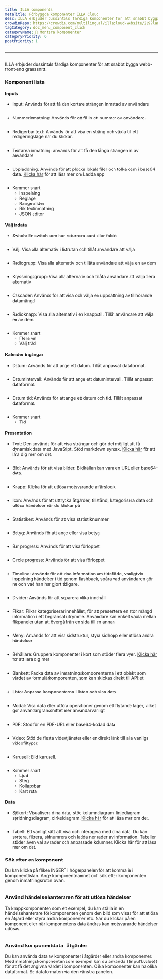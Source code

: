 ```yaml
---
title: ILLA components
metaTitle: Förbyggda komponenter ILLA Cloud
desc: ILLA erbjuder dussintals färdiga komponenter för att snabbt bygga webb-front-end gränssnitt
crowdinRepo: https://crowdin.com/multilingual/illacloud-website/219?languages=sv&filter=basic&value=0
tagCategory: doc_menu_component_click
categoryName: 🧬 Montera komponenter
categoryPriority: 6
postPriority: 1
---
```


* * *

## <h2 hidden>ILLA components</h2>

ILLA erbjuder dussintals färdiga komponenter för att snabbt bygga webb-front-end gränssnitt.

### Komponent lista

#### Inputs

-   Input: Används för att få den kortare strängen inmatad av användare

<img
  src='https://cdn.illacloud.com/official-website/img/docs/assemble/illa_components.png'
  alt=""
/>

-   Nummerinmatning: Används för att få in ett nummer av användare.

<img
  src='https://cdn.illacloud.com/official-website/img/docs/assemble/illa_components(1).png'
  alt=""
/>

-   Redigerbar text: Används för att visa en sträng och växla till ett redigeringsläge när du klickar.

<img
  src='https://cdn.illacloud.com/official-website/img/docs/assemble/illa_components(2).png'
  alt=""
/>

-   Textarea inmatning: används för att få den långa strängen in av användare

<img
  src='https://cdn.illacloud.com/official-website/img/docs/assemble/illa_components(3).png'
  alt=""
/>

-   Uppladdning: Används för att plocka lokala filer och tolka dem i base64-data. [Klicka här](https://www.illacloud.com/en-US/docs/upload) för att läsa mer om Ladda upp

<img
  src='https://cdn.illacloud.com/official-website/img/docs/assemble/illa_components(4).png'
  alt=""
/>

-   Kommer snart
    -   Inspelning
    -   Reglage
    -   Range slider
    -   Rik textinmatning
    -   JSON editor

#### Välj indata

-   Switch: En switch som kan returnera sant eller falskt

<img
  src='https://cdn.illacloud.com/official-website/img/docs/assemble/illa_components(5).png'
  alt=""
/>

-   Välj: Visa alla alternativ i listrutan och tillåt användare att välja

<img
  src='https://cdn.illacloud.com/official-website/img/docs/assemble/illa_components(6).png'
  alt=""
/>

-   Radiogrupp: Visa alla alternativ och tillåta användare att välja en av dem

<img
  src='https://cdn.illacloud.com/official-website/img/docs/assemble/illa_components(7).png'
  alt=""
/>

-   Kryssningsgrupp: Visa alla alternativ och tillåta användare att välja flera alternativ

<img
  src='https://cdn.illacloud.com/official-website/img/docs/assemble/illa_components(8).png'
  alt=""
/>

-   Cascader: Används för att visa och välja en uppsättning av tillhörande datamängd

<img
  src='https://cdn.illacloud.com/official-website/img/docs/assemble/illa_components(9).png'
  alt=""
/>

-   Radioknapp: Visa alla alternativ i en knappstil. Tillåt användare att välja en av dem.

<img
  src='https://cdn.illacloud.com/official-website/img/docs/assemble/illa_components(10).png'
  alt=""
/>

-   Kommer snart
    -   Flera val
    -   Välj träd

#### Kalender ingångar

-   Datum: Används för att ange ett datum. Tillåt anpassat dataformat.

<img
  src='https://cdn.illacloud.com/official-website/img/docs/assemble/illa_components(11).png'
  alt=""
/>

-   Datumintervall: Används för att ange ett datumintervall. Tillåt anpassat dataformat.

<img
  src='https://cdn.illacloud.com/official-website/img/docs/assemble/illa_components(12).png'
  alt=""
/>

-   Datum tid: Används för att ange ett datum och tid. Tillåt anpassat dataformat.

<img
  src='https://cdn.illacloud.com/official-website/img/docs/assemble/illa_components(13).png'
  alt=""
/>

-   Kommer snart
    -   Tid

#### Presentation

-   Text: Den används för att visa strängar och gör det möjligt att få dynamisk data med JavaSript. Stöd markdown syntax. [Klicka här](https://www.illacloud.com/en-US/docs/text) för att lära dig mer om det.

<img
  src='https://cdn.illacloud.com/official-website/img/docs/assemble/illa_components(14).png'
  alt=""
/>

-   Bild: Används för att visa bilder. Bildkällan kan vara en URL eller base64-data.

<img
  src='https://cdn.illacloud.com/official-website/img/docs/assemble/illa_components(15).png'
  alt=""
/>

-   Knapp: Klicka för att utlösa motsvarande affärslogik

<img
  src='https://cdn.illacloud.com/official-website/img/docs/assemble/illa_components(16).png'
  alt=""
/>

-   Icon: Används för att uttrycka åtgärder, tillstånd, kategorisera data och utlösa händelser när du klickar på

<img
  src='https://cdn.illacloud.com/official-website/img/docs/assemble/illa_components(17).png'
  alt=""
/>

-   Statistiken: Används för att visa statistiknummer

<img
  src='https://cdn.illacloud.com/official-website/img/docs/assemble/illa_components(18).png'
  alt=""
/>

-   Betyg: Används för att ange eller visa betyg

<img
  src='https://cdn.illacloud.com/official-website/img/docs/assemble/illa_components(19).png'
  alt=""
/>

-   Bar progress: Används för att visa förloppet

<img
  src='https://cdn.illacloud.com/official-website/img/docs/assemble/illa_components(20).png'
  alt=""
/>

-   Circle progress: Används för att visa förloppet

<img
  src='https://cdn.illacloud.com/official-website/img/docs/assemble/illa_components(21).png'
  alt=""
/>

-   Timeline: Används för att visa information om tidsflöde, vanligtvis inspelning händelser i tid genom flashback, spåra vad användaren gör nu och vad han har gjort tidigare.

<img
  src='https://cdn.illacloud.com/official-website/img/docs/assemble/illa_components(22).png'
  alt=""
/>

-   Divider: Används för att separera olika innehåll

<img
  src='https://cdn.illacloud.com/official-website/img/docs/assemble/illa_components(23).png'
  alt=""
/>

-   Flikar: Flikar kategoriserar innehållet, för att presentera en stor mängd information i ett begränsat utrymme. Användare kan enkelt växla mellan flikpaneler utan att övergå från en sida till en annan

<img
  src='https://cdn.illacloud.com/official-website/img/docs/assemble/illa_components(24).png'
  alt=""
/>

-   Meny: Används för att visa sidstruktur, styra sidhopp eller utlösa andra händelser

<img
  src='https://cdn.illacloud.com/official-website/img/docs/assemble/illa_components(25).png'
  alt=""
/>

-   Behållare: Gruppera komponenter i kort som stöder flera vyer. [Klicka här](https://www.illacloud.com/en-US/docs/container) för att lära dig mer

<img
  src='https://cdn.illacloud.com/official-website/img/docs/assemble/illa_components(26).png'
  alt=""
/>

-   Blankett: Packa data av inmatningskomponenterna i ett objekt som värdet av formulärkomponenten, som kan skickas direkt till API:et

<img
  src='https://cdn.illacloud.com/official-website/img/docs/assemble/illa_components(27).png'
  alt=""
/>

-   Lista: Anpassa komponenterna i listan och visa data

<img
  src='https://cdn.illacloud.com/official-website/img/docs/assemble/illa_components(28).png'
  alt=""
/>

-   Modal: Visa data eller utföra operationer genom ett flytande lager, vilket gör användargränssnittet mer användarvänligt

<img
  src='https://cdn.illacloud.com/official-website/img/docs/assemble/illa_components(29).png'
  alt=""
/>

-   PDF: Stöd för en PDF-URL eller base64-kodad data

<img
  src='https://cdn.illacloud.com/official-website/img/docs/assemble/illa_components(30).png'
  alt=""
/>

-   Video: Stöd de flesta videotjänster eller en direkt länk till alla vanliga videofiltyper.

<img
  src='https://cdn.illacloud.com/official-website/img/docs/assemble/illa_components(31).png'
  alt=""
/>

-   Karusell: Bild karusell.

<img
  src='https://cdn.illacloud.com/official-website/img/docs/assemble/illa_components(32).png'
  alt=""
/>

-   Kommer snart
    -   Ljud
    -   Steg
    -   Kollapsbar
    -   Kart ruta

#### Data

-   Sjökort: Visualisera dina data, stöd kolumndiagram, linjediagram spridningsdiagram, cirkeldiagram. [Klicka här](https://www.illacloud.com/en-US/docs/chart) för att läsa mer om det.

<img
  src='https://cdn.illacloud.com/official-website/img/docs/assemble/illa_components(33).png'
  alt=""
/>

-   Tabell: Ett vanligt sätt att visa och interagera med dina data. Du kan sortera, filtrera, sidnumrera och ladda ner rader av information. Tabeller stöder även val av rader och anpassade kolumner. [Klicka här]([https://www.illacloud.com/en-US/docs/table](https://www.illacloud.com/en-US/docs/table)) för att läsa mer om det.

### Sök efter en komponent

Du kan klicka på fliken INSERT i högerpanelen för att komma in i komponentlistan. Ange komponentnamnet och sök efter komponenten genom inmatningsrutan ovan.

<img
  src='https://cdn.illacloud.com/official-website/img/docs/assemble/illa_components(34).png'
  alt=""
/>

### Använd händelsehanteraren för att utlösa händelser

Ta knappkomponenten som ett exempel, du kan ställa in en händelsehanterare för komponenten genom den bild som visas för att utlösa en åtgärd eller styra andra komponenter etc. När du klickar på en komponent eller när komponentens data ändras kan motsvarande händelser utlösas.

<img
  src='https://cdn.illacloud.com/official-website/img/docs/assemble/illa_components(35).png'
  alt=""
/>

### Använd komponentdata i åtgärder

Du kan använda data av komponenter i åtgärder eller andra komponenter. Med inmatningskomponenten som exempel kan du använda {{input1.value}} för att få det angivna värdet i komponenten. Olika komponenter kan ha olika dataformat. Se dataformaten via den vänstra panelen.

<img
  src='https://cdn.illacloud.com/official-website/img/docs/assemble/illa_components(36).png'
  alt=""
/>
